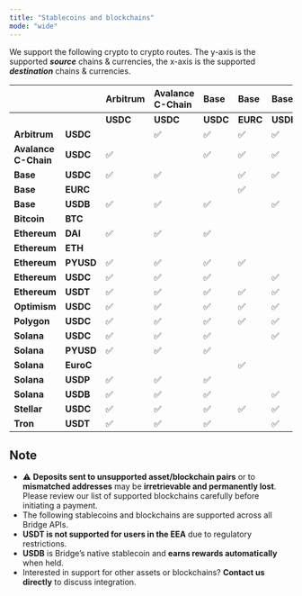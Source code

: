 ```yaml
---
title: "Stablecoins and blockchains"
mode: "wide"
---
```


We support the following crypto to crypto routes. The y-axis is the supported **_source_** chains & currencies, the x-axis is the supported **_destination_** chains & currencies.

|                      |           | **Arbitrum** | **Avalance C-Chain** | **Base** | **Base** | **Base** | **Bitcoin** | **Ethereum** | **Ethereum** | **Ethereum** | **Ethereum** | **Ethereum** | **Optimism** | **Polygon** | **Solana** | **Solana** | **Solana** | **Solana** | **Stellar** | **Tron** |
| :------------------- | :-------- | :----------- | :------------------- | :------- | :------- | :------- | :---------- | :----------- | :----------- | :----------- | :----------- | :----------- | :----------- | :---------- | :--------- | :--------- | :--------- | :--------- | :---------- | :------- |
|                      |           | **USDC**     | **USDC**             | **USDC** | **EURC** | **USDB** | **BTC**     | **DAI**      | **ETH**      | **PYUSD**    | **USDC**     | **USDT**     | **USDC**     | **USDC**    | **USDC**   | **EURC**   | **PYUSD**  | **USDB**   | **USDC**    | **USDT** |
| **Arbitrum**         | **USDC**  |              | ✅                    | ✅        | ✅        | ✅        |             | ✅            |              | ✅            | ✅            | ✅            | ✅            | ✅           | ✅          | ✅          | ✅          | ✅          | ✅           | ✅        |
| **Avalance C-Chain** | **USDC**  | ✅            |                      | ✅        | ✅        | ✅        |             | ✅            |              | ✅            | ✅            | ✅            | ✅            | ✅           | ✅          | ✅          | ✅          | ✅          | ✅           | ✅        |
| **Base**             | **USDC**  | ✅            | ✅                    |          | ✅        | ✅        |             | ✅            |              | ✅            | ✅            | ✅            | ✅            | ✅           | ✅          | ✅          | ✅          | ✅          | ✅           | ✅        |
| **Base**             | **EURC**  |              |                      |          | ✅        |          |             |              |              |              |              |              |              |             |            | ✅          |            |            |             |          |
| **Base**             | **USDB**  | ✅            | ✅                    | ✅        |          | ✅        | ✅           | ✅            |              | ✅            | ✅            | ✅            | ✅            | ✅           | ✅          |            | ✅          | ✅          | ✅           | ✅        |
| **Bitcoin**          | **BTC**   |              |                      |          |          |          |             |              |              |              |              |              |              |             |            |            |            |            |             |          |
| **Ethereum**         | **DAI**   | ✅            | ✅                    | ✅        |          |          |             |              |              |              | ✅            | ✅            | ✅            | ✅           | ✅          |            |            |            | ✅           |          |
| **Ethereum**         | **ETH**   |              |                      |          |          |          |             |              |              |              |              |              |              |             |            |            |            |            |             |          |
| **Ethereum**         | **PYUSD** | ✅            | ✅                    | ✅        | ✅        |          |             |              |              |              | ✅            |              | ✅            | ✅           | ✅          |            | ✅          |            | ✅           |          |
| **Ethereum**         | **USDC**  | ✅            | ✅                    | ✅        |          | ✅        |             | ✅            |              | ✅            |              | ✅            | ✅            | ✅           | ✅          | ✅          | ✅          | ✅          | ✅           | ✅        |
| **Ethereum**         | **USDT**  | ✅            | ✅                    | ✅        | ✅        | ✅        |             |              |              |              | ✅            |              | ✅            | ✅           | ✅          |            |            |            | ✅           | ✅        |
| **Optimism**         | **USDC**  | ✅            | ✅                    | ✅        | ✅        | ✅        |             | ✅            |              | ✅            | ✅            | ✅            |              | ✅           | ✅          | ✅          | ✅          | ✅          | ✅           | ✅        |
| **Polygon**          | **USDC**  | ✅            | ✅                    | ✅        | ✅        | ✅        |             | ✅            |              | ✅            | ✅            | ✅            | ✅            | ✅           | ✅          | ✅          | ✅          | ✅          | ✅           | ✅        |
| **Solana**           | **USDC**  | ✅            | ✅                    | ✅        |          | ✅        |             | ✅            |              | ✅            | ✅            | ✅            | ✅            | ✅           |            | ✅          | ✅          | ✅          | ✅           | ✅        |
| **Solana**           | **PYUSD** | ✅            | ✅                    | ✅        |          |          |             |              |              | ✅            | ✅            |              | ✅            | ✅           | ✅          |            |            |            | ✅           |          |
| **Solana**           | **EuroC** |              |                      |          | ✅        |          |             |              |              |              |              |              |              |             |            | ✅          |            |            |             |          |
| **Solana**           | **USDP**  | ✅            | ✅                    | ✅        |          |          |             |              |              |              | ✅            |              | ✅            | ✅           | ✅          |            | ✅          |            |             |          |
| **Solana**           | **USDB**  | ✅            | ✅                    | ✅        |          | ✅        |             |              |              |              | ✅            | ✅            | ✅            | ✅           | ✅          |            |            | ✅          | ✅           | ✅        |
| **Stellar**          | **USDC**  | ✅            | ✅                    | ✅        | ✅        | ✅        |             | ✅            |              | ✅            | ✅            | ✅            | ✅            | ✅           | ✅          | ✅          | ✅          | ✅          | ✅           | ✅        |
| **Tron**             | **USDT**  | ✅            | ✅                    | ✅        |          | ✅        |             |              |              |              | ✅            | ✅            | ✅            | ✅           | ✅          |            |            | ✅          | ✅           | ✅        |

## Note

- ⚠️ **Deposits sent to unsupported asset/blockchain pairs** or to **mismatched addresses** may be **irretrievable and permanently lost**. Please review our list of supported blockchains carefully before initiating a payment.
- The following stablecoins and blockchains are supported across all Bridge APIs.
- **USDT is not supported for users in the EEA** due to regulatory restrictions.
- **USDB** is Bridge’s native stablecoin and **earns rewards automatically** when held.
- Interested in support for other assets or blockchains? **Contact us directly** to discuss integration.